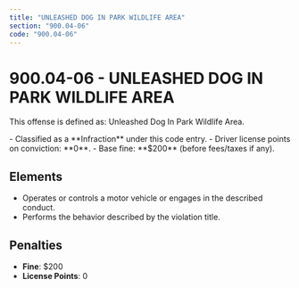 ```yaml
---
title: "UNLEASHED DOG IN PARK WILDLIFE AREA"
section: "900.04-06"
code: "900.04-06"
---
```





# 900.04-06 - UNLEASHED DOG IN PARK WILDLIFE AREA

This offense is defined as: Unleashed Dog In Park Wildlife Area.

<Aside type="tip" title="Charge Type: Infraction">
- Classified as a **Infraction** under this code entry.
- Driver license points on conviction: **0**.
- Base fine: **$200** (before fees/taxes if any).
</Aside>

## Elements
- Operates or controls a motor vehicle or engages in the described conduct.
- Performs the behavior described by the violation title.

## Penalties
- **Fine**: $200
- **License Points**: 0
